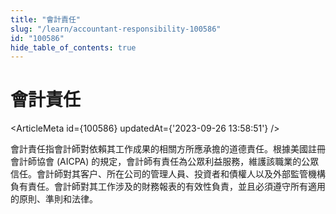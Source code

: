 ```yaml
---
title: "會計責任"
slug: "/learn/accountant-responsibility-100586"
id: "100586"
hide_table_of_contents: true
---
```



# 會計責任

<ArticleMeta id={100586} updatedAt={'2023-09-26 13:58:51'} />
<div className='border-solid border-b border-t-0 my-4 border-[var(--ifm-color-gray-300)]' />

會計責任指會計師對依賴其工作成果的相關方所應承擔的道德責任。根據美國註冊會計師協會 (AICPA) 的規定，會計師有責任為公眾利益服務，維護該職業的公眾信任。會計師對其客户、所在公司的管理人員、投資者和債權人以及外部監管機構負有責任。會計師對其工作涉及的財務報表的有效性負責，並且必須遵守所有適用的原則、準則和法律。
